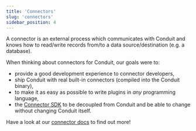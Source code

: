 ```yaml
---
title: 'Connectors'
slug: 'connectors'
sidebar_position: 4
---
```


A connector is an external process which communicates with Conduit and knows how
to read/write records from/to a data source/destination (e.g. a database).

When thinking about connectors for Conduit, our goals were to:
- provide a good development experience to connector developers,
- ship Conduit with real built-in connectors (compiled into the Conduit binary),
- to make it as easy as possible to write plugins in _any_ programming language,
- the [Connector SDK](https://github.com/conduitio/conduit-connector-sdk) to be
  decoupled from Conduit and be able to change without changing Conduit itself.

Have a look at our [connector docs](/docs/connectors/installing-connectors) to
find out more!